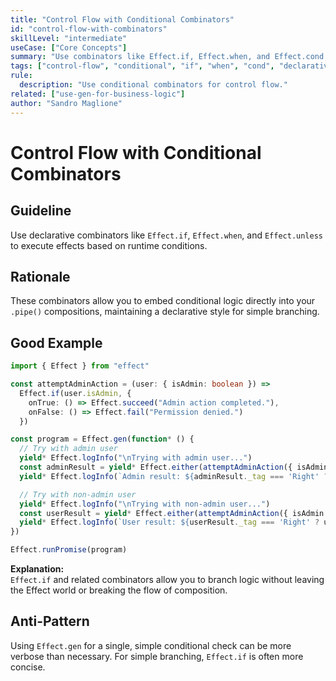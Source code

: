 ```yaml
---
title: "Control Flow with Conditional Combinators"
id: "control-flow-with-combinators"
skillLevel: "intermediate"
useCase: ["Core Concepts"]
summary: "Use combinators like Effect.if, Effect.when, and Effect.cond to handle conditional logic in a declarative, composable way."
tags: ["control-flow", "conditional", "if", "when", "cond", "declarative"]
rule:
  description: "Use conditional combinators for control flow."
related: ["use-gen-for-business-logic"]
author: "Sandro Maglione"
---
```


# Control Flow with Conditional Combinators

## Guideline

Use declarative combinators like `Effect.if`, `Effect.when`, and
`Effect.unless` to execute effects based on runtime conditions.

## Rationale

These combinators allow you to embed conditional logic directly into your
`.pipe()` compositions, maintaining a declarative style for simple branching.

## Good Example

```typescript
import { Effect } from "effect"

const attemptAdminAction = (user: { isAdmin: boolean }) =>
  Effect.if(user.isAdmin, {
    onTrue: () => Effect.succeed("Admin action completed."),
    onFalse: () => Effect.fail("Permission denied.")
  })

const program = Effect.gen(function* () {
  // Try with admin user
  yield* Effect.logInfo("\nTrying with admin user...")
  const adminResult = yield* Effect.either(attemptAdminAction({ isAdmin: true }))
  yield* Effect.logInfo(`Admin result: ${adminResult._tag === 'Right' ? adminResult.right : adminResult.left}`)

  // Try with non-admin user
  yield* Effect.logInfo("\nTrying with non-admin user...")
  const userResult = yield* Effect.either(attemptAdminAction({ isAdmin: false }))
  yield* Effect.logInfo(`User result: ${userResult._tag === 'Right' ? userResult.right : userResult.left}`)
})

Effect.runPromise(program)
```

**Explanation:**  
`Effect.if` and related combinators allow you to branch logic without leaving
the Effect world or breaking the flow of composition.

## Anti-Pattern

Using `Effect.gen` for a single, simple conditional check can be more verbose
than necessary. For simple branching, `Effect.if` is often more concise.
